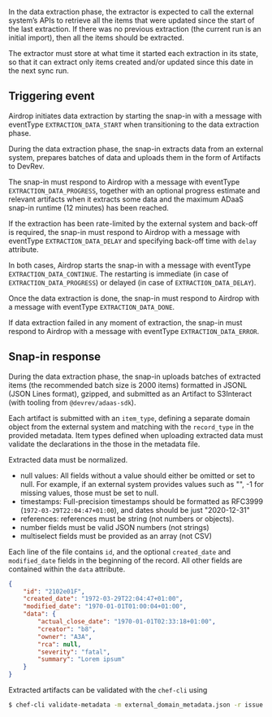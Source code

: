 
In the data extraction phase, the extractor is expected to call the external system’s APIs
to retrieve all the items that were updated since the start of the last extraction.
If there was no previous extraction (the current run is an initial import), then all the items should be extracted.

The extractor must store at what time it started each extraction in its state,
so that it can extract only items created and/or updated since this date in the next sync run.

## Triggering event

Airdrop initiates data extraction by starting the snap-in with a message with eventType `EXTRACTION_DATA_START`
when transitioning to the data extraction phase.

During the data extraction phase, the snap-in extracts data from an external system,
prepares batches of data and uploads them in the form of Artifacts to DevRev.

The snap-in must respond to Airdrop with a message with eventType `EXTRACTION_DATA_PROGRESS`,
together with an optional progress estimate and relevant artifacts
when it extracts some data and the maximum ADaaS snap-in runtime (12 minutes) has been reached.

If the extraction has been rate-limited by the external system and back-off is required, the snap-in must respond to
Airdrop with a message with eventType `EXTRACTION_DATA_DELAY` and specifying back-off time with `delay` attribute.

In both cases, Airdrop starts the snap-in with a message with eventType `EXTRACTION_DATA_CONTINUE`.
The restarting is immediate (in case of `EXTRACTION_DATA_PROGRESS`) or delayed (in case of `EXTRACTION_DATA_DELAY`).

Once the data extraction is done, the snap-in must respond to Airdrop with a message with eventType `EXTRACTION_DATA_DONE`.

If data extraction failed in any moment of extraction, the snap-in must respond to Airdrop with a message with eventType `EXTRACTION_DATA_ERROR`.

## Snap-in response

During the data extraction phase, the snap-in uploads batches of extracted items (the recommended batch size is 2000 items) formatted in JSONL
(JSON Lines format), gzipped, and submitted as an Artifact to S3Interact (with tooling from `@devrev/adaas-sdk`).

Each artifact is submitted with an `item_type`, defining a separate domain object from the external system and matching with the `record_type` in the provided metadata.
Item types defined when uploading extracted data must validate the declarations in the those in the metadata file.

Extracted data must be normalized.

- null values: All fields without a value should either be omitted or set to null. For example, if an external system provides values such as "", -1 for missing values, those must be set to null.
- timestamps: Full-precision timestamps should be formatted as RFC3999 (`1972-03-29T22:04:47+01:00`), and dates should be just "2020-12-31"
- references: references must be string (not numbers or objects).
- number fields must be valid JSON numbers (not strings)
- multiselect fields must be provided as an array (not CSV)

Each line of the file contains `id`, and the optional `created_date` and `modified_date` fields in the beginning of the record.
All other fields are contained within the `data` attribute.

```json
{
    "id": "2102e01F",
    "created_date": "1972-03-29T22:04:47+01:00",
    "modified_date": "1970-01-01T01:00:04+01:00",
    "data": {
        "actual_close_date": "1970-01-01T02:33:18+01:00",
        "creator": "b8",
        "owner": "A3A",
        "rca": null,
        "severity": "fatal",
        "summary": "Lorem ipsum"
    }
}
```


Extracted artifacts can be validated with the `chef-cli` using

```bash
$ chef-cli validate-metadata -m external_domain_metadata.json -r issue < extractor_issues_2.json
```